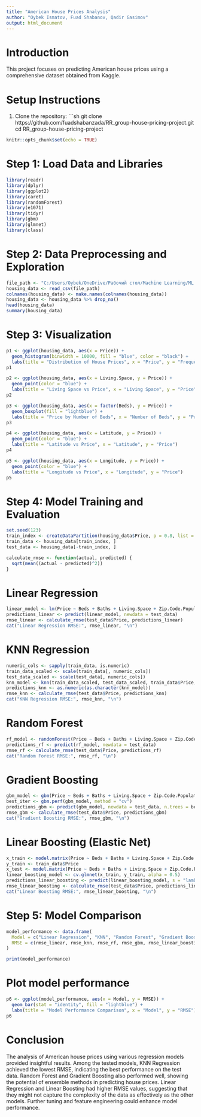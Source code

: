 ```yaml
---
title: "American House Prices Analysis"
author: "Oybek Ismatov, Fuad Shabanov, Qadir Gasimov"
output: html_document
---
```


# Introduction

This project focuses on predicting American house prices using a comprehensive dataset obtained from Kaggle.

# Setup Instructions

1. Clone the repository:
   ```sh
   git clone https://github.com/fuadshabanzada/RR_group-house-pricing-project.git
   cd RR_group-house-pricing-project

```r
knitr::opts_chunk$set(echo = TRUE)
```

# Step 1: Load Data and Libraries
```r
library(readr)
library(dplyr)
library(ggplot2)
library(caret)
library(randomForest)
library(e1071)
library(tidyr)
library(gbm)
library(glmnet)
library(class)
```

# Step 2: Data Preprocessing and Exploration
```r
file_path <- "C:/Users/Oybek/OneDrive/Рабочий стол/Machine Learning/ML 2 Project Fuad-Oybek/American_Housing_Data_20231209.csv"
housing_data <- read_csv(file_path)
colnames(housing_data) <- make.names(colnames(housing_data))
housing_data <- housing_data %>% drop_na()
head(housing_data)
summary(housing_data)
```

# Step 3: Visualization
```r
p1 <- ggplot(housing_data, aes(x = Price)) +
  geom_histogram(binwidth = 10000, fill = "blue", color = "black") +
  labs(title = "Distribution of House Prices", x = "Price", y = "Frequency")
p1

p2 <- ggplot(housing_data, aes(x = Living.Space, y = Price)) +
  geom_point(color = "blue") +
  labs(title = "Living Space vs Price", x = "Living Space", y = "Price")
p2

p3 <- ggplot(housing_data, aes(x = factor(Beds), y = Price)) +
  geom_boxplot(fill = "lightblue") +
  labs(title = "Price by Number of Beds", x = "Number of Beds", y = "Price")
p3

p4 <- ggplot(housing_data, aes(x = Latitude, y = Price)) +
  geom_point(color = "blue") +
  labs(title = "Latitude vs Price", x = "Latitude", y = "Price")
p4

p5 <- ggplot(housing_data, aes(x = Longitude, y = Price)) +
  geom_point(color = "blue") +
  labs(title = "Longitude vs Price", x = "Longitude", y = "Price")
p5
```

# Step 4: Model Training and Evaluation
```r
set.seed(123)
train_index <- createDataPartition(housing_data$Price, p = 0.8, list = FALSE)
train_data <- housing_data[train_index, ]
test_data <- housing_data[-train_index, ]

calculate_rmse <- function(actual, predicted) {
  sqrt(mean((actual - predicted)^2))
}
```

# Linear Regression
```r
linear_model <- lm(Price ~ Beds + Baths + Living.Space + Zip.Code.Population + Zip.Code.Density + Median.Household.Income + Latitude + Longitude, data = train_data)
predictions_linear <- predict(linear_model, newdata = test_data)
rmse_linear <- calculate_rmse(test_data$Price, predictions_linear)
cat("Linear Regression RMSE:", rmse_linear, "\n")
```

# KNN Regression
```r
numeric_cols <- sapply(train_data, is.numeric)
train_data_scaled <- scale(train_data[, numeric_cols])
test_data_scaled <- scale(test_data[, numeric_cols])
knn_model <- knn(train_data_scaled, test_data_scaled, train_data$Price, k = 5)
predictions_knn <- as.numeric(as.character(knn_model))
rmse_knn <- calculate_rmse(test_data$Price, predictions_knn)
cat("KNN Regression RMSE:", rmse_knn, "\n")
```

# Random Forest
```r
rf_model <- randomForest(Price ~ Beds + Baths + Living.Space + Zip.Code.Population + Zip.Code.Density + Median.Household.Income + Latitude + Longitude, data = train_data, importance = TRUE)
predictions_rf <- predict(rf_model, newdata = test_data)
rmse_rf <- calculate_rmse(test_data$Price, predictions_rf)
cat("Random Forest RMSE:", rmse_rf, "\n")
```

# Gradient Boosting
```r
gbm_model <- gbm(Price ~ Beds + Baths + Living.Space + Zip.Code.Population + Zip.Code.Density + Median.Household.Income + Latitude + Longitude, data = train_data, distribution = "gaussian", n.trees = 5000, interaction.depth = 4, shrinkage = 0.01, cv.folds = 5)
best_iter <- gbm.perf(gbm_model, method = "cv")
predictions_gbm <- predict(gbm_model, newdata = test_data, n.trees = best_iter)
rmse_gbm <- calculate_rmse(test_data$Price, predictions_gbm)
cat("Gradient Boosting RMSE:", rmse_gbm, "\n")
```

# Linear Boosting (Elastic Net)
```r
x_train <- model.matrix(Price ~ Beds + Baths + Living.Space + Zip.Code.Population + Zip.Code.Density + Median.Household.Income + Latitude + Longitude, train_data)[, -1]
y_train <- train_data$Price
x_test <- model.matrix(Price ~ Beds + Baths + Living.Space + Zip.Code.Population + Zip.Code.Density + Median.Household.Income + Latitude + Longitude, test_data)[, -1]
linear_boosting_model <- cv.glmnet(x_train, y_train, alpha = 0.5)
predictions_linear_boosting <- predict(linear_boosting_model, s = "lambda.min", newx = x_test)
rmse_linear_boosting <- calculate_rmse(test_data$Price, predictions_linear_boosting)
cat("Linear Boosting RMSE:", rmse_linear_boosting, "\n")
```

# Step 5: Model Comparison
```r
model_performance <- data.frame(
  Model = c("Linear Regression", "KNN", "Random Forest", "Gradient Boosting", "Linear Boosting"),
  RMSE = c(rmse_linear, rmse_knn, rmse_rf, rmse_gbm, rmse_linear_boosting)
)

print(model_performance)
```

# Plot model performance
```r
p6 <- ggplot(model_performance, aes(x = Model, y = RMSE)) +
  geom_bar(stat = "identity", fill = "lightblue") +
  labs(title = "Model Performance Comparison", x = "Model", y = "RMSE")
p6
```

# Conclusion

The analysis of American house prices using various regression models provided insightful results. Among the tested models, KNN Regression achieved the lowest RMSE, indicating the best performance on the test data. Random Forest and Gradient Boosting also performed well, showing the potential of ensemble methods in predicting house prices. Linear Regression and Linear Boosting had higher RMSE values, suggesting that they might not capture the complexity of the data as effectively as the other models. Further tuning and feature engineering could enhance model performance.

